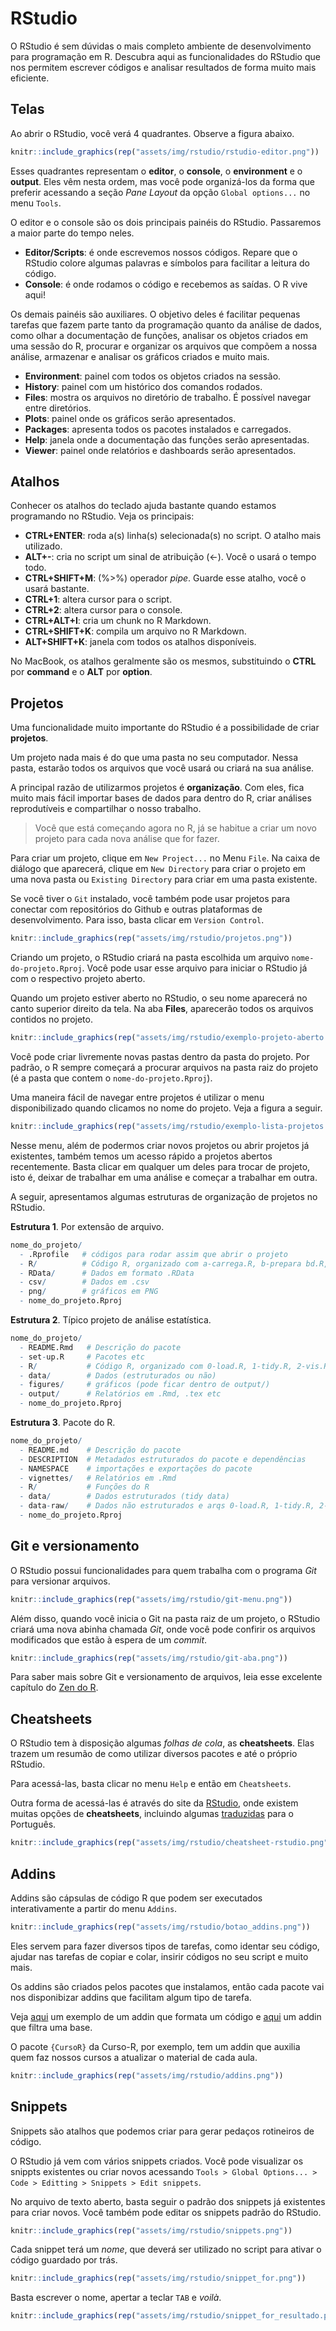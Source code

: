 # RStudio {#rstudio}

O RStudio é sem dúvidas o mais completo ambiente de desenvolvimento para programação em R. Descubra aqui as funcionalidades do RStudio que nos permitem escrever códigos e analisar resultados de forma muito mais eficiente.

## Telas

Ao abrir o RStudio, você verá 4 quadrantes. Observe a figura abaixo.

```r
knitr::include_graphics(rep("assets/img/rstudio/rstudio-editor.png"))
```


Esses quadrantes representam o **editor**, o **console**, o **environment** e o **output**. Eles vêm nesta ordem, mas você pode organizá-los da forma que preferir acessando a seção *Pane Layout* da opção `Global options...` no menu `Tools`.

O editor e o console são os dois principais painéis do RStudio. Passaremos a maior parte do tempo neles.

- **Editor/Scripts**: é onde escrevemos nossos códigos. Repare que o RStudio colore algumas palavras e símbolos para facilitar a leitura do código.
- **Console**: é onde rodamos o código e recebemos as saídas. O R vive aqui!

Os demais painéis são auxiliares. O objetivo deles é facilitar pequenas tarefas que fazem parte tanto da programação quanto da análise de dados, como olhar a documentação de funções, analisar os objetos criados em uma sessão do R, procurar e organizar os arquivos que compõem a nossa análise, armazenar e analisar os gráficos criados e muito mais.

- **Environment**: painel com todos os objetos criados na sessão.
- **History**: painel com um histórico dos comandos rodados.
- **Files**: mostra os arquivos no diretório de trabalho. É possível navegar entre diretórios.
- **Plots**: painel onde os gráficos serão apresentados.
- **Packages**: apresenta todos os pacotes instalados e carregados.
- **Help**: janela onde a documentação das funções serão apresentadas.
- **Viewer**: painel onde relatórios e dashboards serão apresentados.

## Atalhos

Conhecer os atalhos do teclado ajuda bastante quando estamos programando no RStudio. Veja os principais:

- **CTRL+ENTER**: roda a(s) linha(s) selecionada(s) no script. O atalho mais utilizado.
- **ALT+-**: cria no script um sinal de atribuição (<-). Você o usará o tempo todo.
- **CTRL+SHIFT+M**: (%>%) operador *pipe*. Guarde esse atalho, você o usará bastante.
- **CTRL+1**: altera cursor para o script.
- **CTRL+2**: altera cursor para o console.
- **CTRL+ALT+I**: cria um chunk no R Markdown.
- **CTRL+SHIFT+K**: compila um arquivo no R Markdown.
- **ALT+SHIFT+K**: janela com todos os atalhos disponíveis.

No MacBook, os atalhos geralmente são os mesmos, substituindo o **CTRL** por **command** e o **ALT** por **option**.

## Projetos

Uma funcionalidade muito importante do RStudio é a possibilidade de criar **projetos**. 

Um projeto nada mais é do que uma pasta no seu computador. Nessa pasta, estarão todos os arquivos que você usará ou criará na sua análise. 

A principal razão de utilizarmos projetos é **organização**. Com eles, fica muito mais fácil importar bases de dados para dentro do R, criar análises reprodutíveis e compartilhar o nosso trabalho.

> Você que está começando agora no R, já se habitue a criar um novo projeto para cada nova análise que for fazer.

Para criar um projeto, clique em `New Project...` no Menu `File`. Na caixa de diálogo que aparecerá, clique em `New Directory` para criar o projeto em uma nova pasta ou `Existing Directory` para criar em uma pasta existente. 

Se você tiver o `Git` instalado, você também pode usar projetos para conectar com repositórios do Github e outras plataformas de desenvolvimento. Para isso, basta clicar em `Version Control`.

```r
knitr::include_graphics(rep("assets/img/rstudio/projetos.png"))
```

Criando um projeto, o RStudio criará na pasta escolhida um arquivo `nome-do-projeto.Rproj`. Você pode usar esse arquivo para iniciar o RStudio já com o respectivo projeto aberto.

Quando um projeto estiver aberto no RStudio, o seu nome aparecerá no canto superior direito da tela. Na aba **Files**, aparecerão todos os arquivos contidos no projeto.

```r
knitr::include_graphics(rep("assets/img/rstudio/exemplo-projeto-aberto.png"))
```

Você pode criar livremente novas pastas dentro da pasta do projeto. Por padrão, o R sempre começará a procurar arquivos na pasta raiz do projeto (é a pasta que contem o `nome-do-projeto.Rproj`).

Uma maneira fácil de navegar entre projetos é utilizar o menu disponibilizado quando clicamos no nome do projeto. Veja a figura a seguir.

```r
knitr::include_graphics(rep("assets/img/rstudio/exemplo-lista-projetos.png"))
```

Nesse menu, além de podermos criar novos projetos ou abrir projetos já existentes, também temos um acesso rápido a projetos abertos recentemente. Basta clicar em qualquer um deles para trocar de projeto, isto é, deixar de trabalhar em uma análise e começar a trabalhar em outra.

A seguir, apresentamos algumas estruturas de organização de projetos no RStudio.

**Estrutura 1**. Por extensão de arquivo.

```r
nome_do_projeto/
  - .Rprofile   # códigos para rodar assim que abrir o projeto
  - R/          # Código R, organizado com a-carrega.R, b-prepara bd.R, c-vis.R, d-modela, ...
  - RData/      # Dados em formato .RData
  - csv/        # Dados em .csv
  - png/        # gráficos em PNG
  - nome_do_projeto.Rproj
```

**Estrutura 2**. Típico projeto de análise estatística.

```r
nome_do_projeto/
  - README.Rmd   # Descrição do pacote
  - set-up.R     # Pacotes etc
  - R/           # Código R, organizado com 0-load.R, 1-tidy.R, 2-vis.R, ...
  - data/        # Dados (estruturados ou não)
  - figures/     # gráficos (pode ficar dentro de output/)
  - output/      # Relatórios em .Rmd, .tex etc
  - nome_do_projeto.Rproj
```

**Estrutura 3**. Pacote do R.

```r
nome_do_projeto/
  - README.md    # Descrição do pacote
  - DESCRIPTION  # Metadados estruturados do pacote e dependências
  - NAMESPACE    # importações e exportações do pacote
  - vignettes/   # Relatórios em .Rmd
  - R/           # Funções do R
  - data/        # Dados estruturados (tidy data)
  - data-raw/    # Dados não estruturados e arqs 0-load.R, 1-tidy.R, 2-vis.R, ...
  - nome_do_projeto.Rproj
```

## Git e versionamento

O RStudio possui funcionalidades para quem trabalha com o programa *Git* para versionar arquivos.

```r
knitr::include_graphics(rep("assets/img/rstudio/git-menu.png"))
```

Além disso, quando você inicia o Git na pasta raiz de um projeto, o RStudio criará uma nova abinha chamada *Git*, onde você pode confirir os arquivos modificados que estão à espera de um *commit*.

```r
knitr::include_graphics(rep("assets/img/rstudio/git-aba.png"))
```

Para saber mais sobre Git e versionamento de arquivos, leia esse excelente capítulo do [Zen do R](https://curso-r.github.io/zen-do-r/git-github.html).

## Cheatsheets

O RStudio tem à disposição algumas *folhas de cola*, as **cheatsheets**. Elas trazem um resumão de como utilizar diversos pacotes e até o próprio RStudio.

Para acessá-las, basta clicar no menu `Help` e então em `Cheatsheets`.

Outra forma de acessá-las é através do site da [RStudio](https://rstudio.com/resources/cheatsheets/), onde existem muitas opções de **cheatsheets**, incluindo algumas [traduzidas](https://rstudio.com/resources/cheatsheets/#translations) para o Português.


```r
knitr::include_graphics(rep("assets/img/rstudio/cheatsheet-rstudio.png"))
```

## Addins

Addins são cápsulas de código R que podem ser executados interativamente a partir do menu `Addins`.

```r
knitr::include_graphics(rep("assets/img/rstudio/botao_addins.png"))
```

Eles servem para fazer diversos tipos de tarefas, como identar seu código, ajudar nas tarefas de copiar e colar, insirir códigos no seu script e muito mais.

Os addins são criados pelos pacotes que instalamos, então cada pacote vai nos disponibizar addins que facilitam algum tipo de tarefa.

Veja [aqui](https://rstudio.github.io/rstudioaddins/demo/demo-reformat.gif) um exemplo de um addin que formata um código e [aqui](https://rstudio.github.io/rstudioaddins/demo/demo-subset.gif) um addin que filtra uma base.

O pacote `{CursoR}` da Curso-R, por exemplo, tem um addin que auxilia quem faz nossos cursos a atualizar o material de cada aula.

```r
knitr::include_graphics(rep("assets/img/rstudio/addins.png"))
```


## Snippets

Snippets são atalhos que podemos criar para gerar pedaços rotineiros de código.

O RStudio já vem com vários snippets criados. Você pode visualizar os snippts existentes ou criar novos acessando `Tools > Global Options... > Code > Editting > Snippets > Edit snippets`. 

No arquivo de texto aberto, basta seguir o padrão dos snippets já existentes para criar novos. Você também pode editar os snippets padrão do RStudio.

```r
knitr::include_graphics(rep("assets/img/rstudio/snippets.png"))
```

Cada snippet terá um *nome*, que deverá ser utilizado no script para ativar o código guardado por trás. 

```r
knitr::include_graphics(rep("assets/img/rstudio/snippet_for.png"))
```

Basta escrever o nome, apertar a teclar `TAB` e *voilà*.

```r
knitr::include_graphics(rep("assets/img/rstudio/snippet_for_resultado.png"))
```
